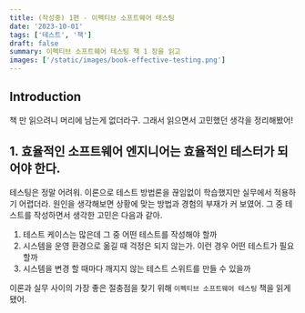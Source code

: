 ```yaml
---
title: (작성중) 1편 - 이펙티브 소프트웨어 테스팅
date: '2023-10-01'
tags: ['테스트', '책']
draft: false
summary: 이펙티브 소프트웨어 테스팅 책 1 장을 읽고
images: ['/static/images/book-effective-testing.png']
---
```


## Introduction

책 만 읽으려니 머리에 남는게 없더라구. 그래서 읽으면서 고민했던 생각을 정리해봤어!

<TOCInline toc={props.toc} exclude="Introduction" />

## 1. 효율적인 소프트웨어 엔지니어는 효율적인 테스터가 되어야 한다.

테스팅은 정말 어려워. 이론으로 테스트 방법론을 끊임없이 학습했지만 실무에서 적용하기 어렵더라.
원인을 생각해보면 상황에 맞는 방법과 경험의 부재가 커 보였어.
그 중 테스트를 작성하면서 생각한 고민은 다음과 같아.

1. 테스트 케이스는 많은데 그 중 어떤 테스트를 작성해야 할까
2. 시스템을 운영 환경으로 옮길 때 걱정은 되지 않는가. 이런 경우 어떤 테스트가 필요할까
3. 시스템을 변경 할 때마다 깨지지 않는 테스트 스위트를 만들 수 있을까


이론과 실무 사이의 가장 좋은 절충점을 찾기 위해 `이펙티브 소프트웨어 테스팅` 책을 읽게 됐어.
